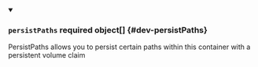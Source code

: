 


<details className="config-field" data-expandable="true" open>
<summary>

### `persistPaths` <span className="config-field-required" data-required="false">required</span> <span className="config-field-type">object[]</span> <span className="config-field-default"></span> <span className="config-field-enum"></span> {#dev-persistPaths}

PersistPaths allows you to persist certain paths within this container with a persistent volume claim

</summary>

<PartialPersistPathsreference />


</details>
